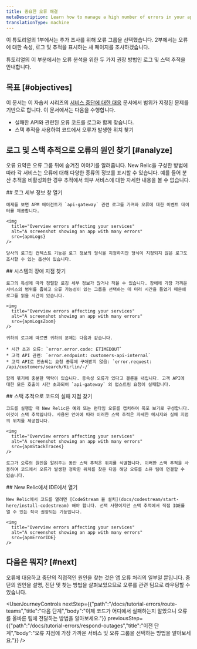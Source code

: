 ```yaml
---
title: 중요한 오류 해결
metaDescription: Learn how to manage a high number of errors in your app.
translationType: machine
---
```







이 튜토리얼의 1부에서는 추가 조사를 위해 오류 그룹을 선택했습니다. 2부에서는 오류에 대한 속성, 로그 및 추적을 표시하는 새 페이지를 조사하겠습니다.

튜토리얼의 이 부분에서는 오류 분석을 위한 두 가지 권장 방법인 로그 및 스택 추적을 안내합니다.

## 목표 [#objectives]

이 문서는 이 자습서 시리즈의 [서비스 중단에 대한 대응](/docs/tutorial-errors/respond-outages) 문서에서 범위가 지정된 문제를 기반으로 합니다. 이 문서에서는 다음을 수행합니다.

* 실패한 API와 관련된 오류 코드를 로그와 함께 찾습니다.
* 스택 추적을 사용하여 코드에서 오류가 발생한 위치 찾기

## 로그 및 스택 추적으로 오류의 원인 찾기 [#analyze]

오류 요약은 오류 그룹 뒤에 숨겨진 이야기를 알려줍니다. New Relic을 구성한 방법에 따라 각 서비스는 오류에 대해 다양한 종류의 정보를 표시할 수 있습니다. 예를 들어 분산 추적을 비활성화한 경우 추적에서 외부 서비스에 대한 자세한 내용을 볼 수 없습니다.

<Steps>
  <Step>
    ## 로그 세부 정보 창 열기

    예제를 보면 APM 에이전트가 `api-gateway` 관련 로그를 가져와 오류에 대한 이벤트 데이터를 제공합니다.

    <img
      title="Overview errors affecting your services"
      alt="A screenshot showing an app with many errors"
      src={apmLogs}
    />

    당사의 로그인 컨텍스트 기능은 로그 정보의 형식을 지정하지만 형식이 지정되지 않은 로그도 조사할 수 있는 옵션이 있습니다.
  </Step>

  <Step>
    ## 시스템의 장애 지점 찾기

    로그의 특성에 따라 정렬할 로깅 세부 정보가 많거나 적을 수 있습니다. 장애에 가장 가까운 서비스의 범위를 좁히고 오류 가능성이 있는 그룹을 선택하는 데 미리 시간을 들였기 때문에 로그를 읽을 시간이 있습니다.

    <img
      title="Overview errors affecting your services"
      alt="A screenshot showing an app with many errors"
      src={apmLogsZoom}
    />

    귀하의 로그에 따르면 귀하의 문제는 다음과 같습니다.

    * 시간 초과 오류: `error.error.code: ETIMEDOUT`
    * 고객 API 관련: `error.endpoint: customers-api-internal`
    * 고객 API로 전송되는 요청 종류에 구애받지 않음: `error.request: /api/customers/search/Kirlin/-/`

    함께 묶기에 충분한 맥락이 있습니다. 종속성 오류가 있다고 결론을 내립니다. 고객 API에 대한 모든 호출이 시간 초과되어 `api-gateway` 의 업스트림 요청이 실패합니다.
  </Step>

  <Step>
    ## 스택 추적으로 코드의 실패 지점 찾기

    코드를 실행할 때 New Relic은 예외 또는 런타임 오류를 캡처하여 폭포 보기로 구성합니다. 이것이 스택 추적입니다. 사용된 언어에 따라 이러한 스택 추적은 자세한 메시지와 실패 지점의 위치를 제공합니다.

    <img
      title="Overview errors affecting your services"
      alt="A screenshot showing an app with many errors"
      src={apmStackTraces}
    />

    로그가 오류의 원인을 알려주는 동안 스택 추적은 위치를 식별합니다. 이러한 스택 추적을 사용하여 코드에서 오류가 발생한 정확한 위치를 찾은 다음 해당 오류를 소유 팀에 연결할 수 있습니다.
  </Step>

  <Step>
    ## New Relic에서 IDE에서 열기

    New Relic에서 코드를 열려면 [CodeStream 을 설치](docs/codestream/start-here/install-codestream) 해야 합니다. 선택 사항이지만 스택 추적에서 직접 IDE를 열 수 있는 적극 권장되는 기능입니다.

    <img
      title="Overview errors affecting your services"
      alt="A screenshot showing an app with many errors"
      src={apmErrorIDE}
    />
  </Step>
</Steps>

## 다음은 뭐지? [#next]

오류에 대응하고 중단의 직접적인 원인을 찾는 것은 앱 오류 처리의 일부일 뿐입니다. 중단의 원인을 설명, 진단 및 찾는 방법을 살펴보았으므로 오류를 관련 팀으로 라우팅할 수 있습니다.

<UserJourneyControls
  nextStep={{"path":"/docs/tutorial-errors/route-teams","title":"다음 단계","body":"이제 코드가 어디에서 실패하는지 알았으니 오류를 올바른 팀에 전달하는 방법을 알아보세요."}}
  previousStep={{"path":"/docs/tutorial-errors/respond-outages","title":"이전 단계","body":"오류 지점에 가장 가까운 서비스 및 오류 그룹을 선택하는 방법을 알아보세요."}}
/>